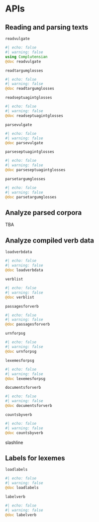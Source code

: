 # APIs


## Reading and parsing texts

`readvulgate` 

:::{.callout-note appearance="minimal"}
```julia
#| echo: false
#| warning: false
using Complutensian
@doc readvulgate
```
:::


`readtargumglosses`

:::{.callout-note appearance="minimal"}
```julia
#| echo: false
#| warning: false
@doc readtargumglosses
```
:::


`readseptuagintglosses`

:::{.callout-note appearance="minimal"}
```julia
#| echo: false
#| warning: false
@doc readseptuagintglosses
```
:::


`parsevulgate`

:::{.callout-note appearance="minimal"}
```julia
#| echo: false
#| warning: false
@doc parsevulgate
```
:::

`parseseptuagintglosses`

:::{.callout-note appearance="minimal"}
```julia
#| echo: false
#| warning: false
@doc parseseptuagintglosses
```
:::

`parsetargumglosses`


:::{.callout-note appearance="minimal"}
```julia
#| echo: false
#| warning: false
@doc parsetargumglosses
```
:::

## Analyze parsed corpora

TBA

## Analyze compiled verb data

`loadverbdata`

:::{.callout-note appearance="minimal"}
```julia
#| echo: false
#| warning: false
@doc loadverbdata
```
:::


`verblist`

:::{.callout-note appearance="minimal"}
```julia
#| echo: false
#| warning: false
@doc verblist
```
:::


`passagesforverb`

:::{.callout-note appearance="minimal"}
```julia
#| echo: false
#| warning: false
@doc passagesforverb
```
:::


`urnforpsg`

:::{.callout-note appearance="minimal"}
```julia
#| echo: false
#| warning: false
@doc urnforpsg
```
:::



`lexemesforpsg`

:::{.callout-note appearance="minimal"}
```julia
#| echo: false
#| warning: false
@doc lexemesforpsg
```
:::

`documentsforverb`

:::{.callout-note appearance="minimal"}
```julia
#| echo: false
#| warning: false
@doc documentsforverb
```
:::


`countsbyverb`

:::{.callout-note appearance="minimal"}
```julia
#| echo: false
#| warning: false
@doc countsbyverb
```
:::


slashline


## Labels for lexemes

`loadlabels`

:::{.callout-note appearance="minimal"}
```julia
#| echo: false
#| warning: false
@doc loadlabels
```
:::


`labelverb`

:::{.callout-note appearance="minimal"}
```julia
#| echo: false
#| warning: false
@doc labelverb
```
:::